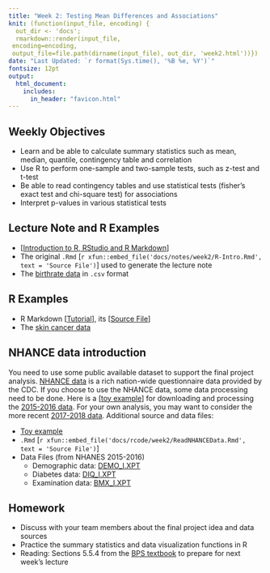 ```yaml
---
title: "Week 2: Testing Mean Differences and Associations"
knit: (function(input_file, encoding) {
  out_dir <- 'docs';
  rmarkdown::render(input_file,
 encoding=encoding,
 output_file=file.path(dirname(input_file), out_dir, 'week2.html'))})
date: "Last Updated: `r format(Sys.time(), '%B %e, %Y')`"
fontsize: 12pt
output: 
  html_document:
    includes:
      in_header: "favicon.html"
---
```


## Weekly Objectives

  * Learn and be able to calculate summary statistics such as mean, median, quantile, contingency table and correlation
  * Use R to perform one-sample and two-sample tests, such as z-test and t-test
  * Be able to read contingency tables and use statistical tests (fisher’s exact test and chi-square test) for associations
  * Interpret p-values in various statistical tests

## Lecture Note and R Examples

  + [[Introduction to R, RStudio and R Markdown](notes/week2/R-Intro.html){target='_blank'}]
  + The original `.Rmd` [`r xfun::embed_file('docs/notes/week2/R-Intro.Rmd', text = 'Source File')`] used to generate the lecture note
  + The [birthrate data](data/birthrate.csv){target='_blank'} in `.csv` format
  
## R Examples

  + R Markdown [[Tutorial](https://teazrq.github.io/SMLR/rmarkdown-basics.html)], its [[Source File](https://minhaskamal.github.io/DownGit/#/home?url=https://github.com/teazrq/SMLR/blob/master/1.2-rmd-basics.Rmd)]
  + The [skin cancer data](data/skincancer.txt){target='_blank'}
  
## NHANCE data introduction

You need to use some public available dataset to support the final project analysis. [NHANCE data](https://wwwn.cdc.gov/nchs/nhanes/){target='_blank'} is a rich nation-wide questionnaire data provided by the CDC. If you choose to use the NHANCE data, some data processing need to be done. Here is a [[toy example](rcode/week2/ReadNHANCEData.html)] for downloading and processing the [2015-2016 data](https://wwwn.cdc.gov/nchs/nhanes/continuousnhanes/default.aspx?BeginYear=2015). For your own analysis, you may want to consider the more recent [2017-2018 data](https://wwwn.cdc.gov/nchs/nhanes/continuousnhanes/default.aspx?BeginYear=2017){target='_blank'}. Additional source and data files:

  * [Toy example](rcode/week2/ReadNHANCEData.html){target='_blank'}
  * `.Rmd` [`r xfun::embed_file('docs/rcode/week2/ReadNHANCEData.Rmd', text = 'Source File')`]
  * Data Files (from NHANES 2015-2016)
      + Demographic data: [DEMO_I.XPT](https://wwwn.cdc.gov/Nchs/Nhanes/2015-2016/DEMO_I.XPT)
      + Diabetes data: [DIQ_I.XPT](https://wwwn.cdc.gov/Nchs/Nhanes/2015-2016/DIQ_I.XPT)
      + Examination data: [BMX_I.XPT](https://wwwn.cdc.gov/Nchs/Nhanes/2015-2016/BMX_I.XPT)

## Homework

  + Discuss with your team members about the final project idea and data sources
  + Practice the summary statistics and data visualization functions in R
  + Reading: Sections 5.5.4 from the [BPS textbook](info.html) to prepare for next week's lecture